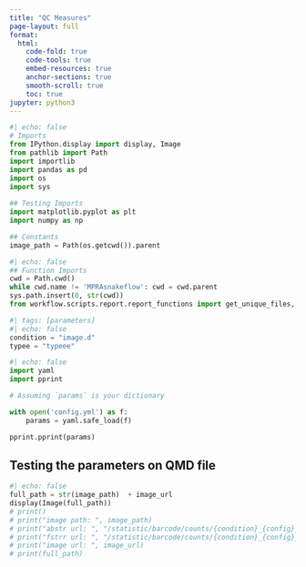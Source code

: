 ```yaml
---
title: "QC Measures"
page-layout: full
format:
  html:
    code-fold: true
    code-tools: true
    embed-resources: true
    anchor-sections: true
    smooth-scroll: true
    toc: true
jupyter: python3
---
```


```python
#| echo: false
# Imports
from IPython.display import display, Image
from pathlib import Path
import importlib
import pandas as pd 
import os
import sys
 
## Testing Imports
import matplotlib.pyplot as plt
import numpy as np

## Constants
image_path = Path(os.getcwd()).parent
```

```python
#| echo: false
## Function Imports
cwd = Path.cwd()
while cwd.name != 'MPRAsnakeflow': cwd = cwd.parent
sys.path.insert(0, str(cwd))
from workflow.scripts.report.report_functions import get_unique_files, display_unique_images
```

```python
#| tags: [parameters]
#| echo: false
condition = "image.d"
typee = "typeee"

```

```python
#| echo: false
import yaml
import pprint

# Assuming `params` is your dictionary

with open('config.yml') as f:
    params = yaml.safe_load(f)

pprint.pprint(params)
```




## Testing the parameters on QMD file


```python
#| echo: false
full_path = str(image_path)  + image_url
display(Image(full_path))
# print()
# print("image path: ", image_path)
# print("abstr url: ", "/statistic/barcode/counts/{condition}_{config}_{type}_perBarcode.png")
# print("fstrr url: ", "/statistic/barcode/counts/{condition}_{config}_{type}_perBarcode.png")
# print("image url: ", image_url)
# print(full_path)

```


<!-- # Barcode Corelation
## RNA
```python
#| echo: false
display_unique_images('**/*barcode_RNA_pairwise*.png', image_path)
```

## DNA
```python
#| echo: false
display_unique_images('**/*barcode_DNA_pairwise*.png', image_path)
```

## Ratio
```python
#| echo: false
display_unique_images('**/*barcode_Ratio_pairwise*.png', image_path)
```

# Per Bar Code
## DNA
```python
#| echo: false
display_unique_images('**/*DNA_perBarcode*.png', image_path)
```

## RNA
```python
#| echo: false
display_unique_images('**/*RNA_perBarcode*.png', image_path)
```

# Oligo Corelation
## DNA
```python
#| echo: false
display_unique_images('**/*DNA_pairwise.png', image_path, exclude='barcode')
```

### Minimum Threashold
```python
#| echo: false
display_unique_images('**/*DNA_pairwise_minThreshold.png', image_path, exclude='barcode')
```

## RNA
```python
#| echo: false
display_unique_images('**/*RNA_pairwise.png', image_path, exclude='barcode')
```

### Minimum Threashold
```python
#| echo: false
display_unique_images('**/*RNA_pairwise_minThreshold.png', image_path, exclude='barcode')
```

## Ratio
```python
#| echo: false
display_unique_images('**/*Ratio_pairwise.png', image_path, exclude='barcode')
```

### Minimum Threashold
```python
#| echo: false
display_unique_images('**/*Ratio_pairwise_minThreshold.png', image_path, exclude='barcode')
```

# Barcodes Per Insert
```python
#| echo: false
display_unique_images('**/*barcodesPerInsert.png', image_path)
```

# Oligo Correlation
```python
#| echo: false
tsv_files = list(image_path.glob('**/*fromFile_exampleConfig.tsv'))
# print(tsv_files)
if len(tsv_files) > 0:

  df = pd.read_csv(tsv_files[0], sep='\t')
  df
```

 -->
